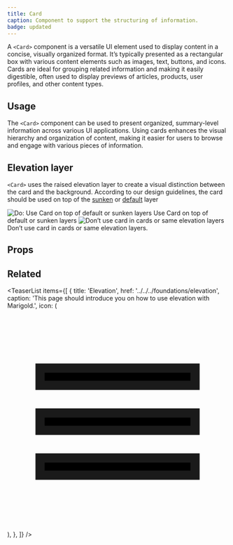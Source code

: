 ```yaml
---
title: Card
caption: Component to support the structuring of information.
badge: updated
---
```


A `<Card>` component is a versatile UI element used to display content in a concise, visually organized format.
It’s typically presented as a rectangular box with various content elements such as images, text, buttons, and icons.
Cards are ideal for grouping related information and making it easily digestible, often used to display previews of articles, products, user profiles, and other content types.

## Usage

The `<Card>` component can be used to present organized, summary-level information across various UI applications.
Using cards enhances the visual hierarchy and organization of content, making it easier for users to browse and engage with various pieces of information.

## Elevation layer

`<Card>` uses the raised elevation layer to create a visual distinction between the card and the background.
According to our design guidelines, the card should be used on top of the [sunken](../../../foundations/elevation#sunken) or [default](../../../foundations/elevation#default) layer

<Stack space={8}>
  <Do>
    <Do.Figure>
      <Image
        width={700}
        height={700}
        unoptimized
        src="/card/card-do-elevation.jpg"
        alt="Do: Use Card on top of default or sunken layers"
      />
    </Do.Figure>
    <Do.Description>Use Card on top of default or sunken layers</Do.Description>
  </Do>

  <Dont>
    <Dont.Figure>
      <Image
        width={700}
        height={700}
        unoptimized
        src="/card/card-dont-elevation.jpg"
        alt="Don’t use card in cards or same elevation layers"
      />
    </Dont.Figure>
    <Dont.Description>
      Don’t use card in cards or same elevation layers.
    </Dont.Description>
  </Dont>
</Stack>

## Props

<StorybookHintMessage component={title} />

<PropsTable component={title} />

## Related

<TeaserList
  items={[
    {
      title: 'Elevation',
      href: '../../../foundations/elevation',
      caption:
        'This page should introduce you on how to use elevation with Marigold.',
      icon: (
        <svg
          viewBox="0 0 24 24"
          className="size-6"
          strokeWidth="1.5"
          stroke="currentColor"
        >
          <path d="M3.5625 6.375H20.4375V8.25H3.5625V6.375ZM3.5625 16.125H20.4375V18H3.5625V16.125ZM20.4375 11.25H3.5625V13.125H20.4375V11.25Z"></path>
        </svg>
      ),
    },
  ]}
/>
